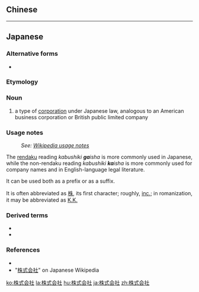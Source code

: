 {{also|株式會社}}
==Chinese==
{{zh-see|株式會社}}

----

==Japanese==
{{ja-kanjitab|かぶ|しき|かい|しゃ|yomi=y}}
{{ja-kanjitab|かぶ|しき|かい|k3=がい|r=y|しゃ|yomi=y}}
{{wikipedia|lang=ja}}
{{wikipedia|Kabushiki gaisha}}

===Alternative forms===
* {{l|ja|㍿}}

===Etymology===
{{compound|株式|t1=stock|会社|t2=corporation|lang=ja|sort=かぶしきがいしゃ}}

===Noun===
{{ja-noun|かぶしき がいしゃ|kyu=株式會社|かぶしき かいしゃ}}

# a type of [[corporation]] under Japanese law, analogous to an American business corporation or British public limited company

===Usage notes===
: ''See: [[w:Kabushiki kaisha#Usage in language|Wikipedia usage notes]]''
The [[rendaku]] reading ''kabushiki '''ga'''isha'' is more commonly used in Japanese, while the non-rendaku reading ''kabushiki '''ka'''isha'' is more commonly used for company names and in English-language legal literature.

It can be used both as a prefix or as a suffix.

It is often abbreviated as [[株]], its first character; roughly, [[inc.]]; in romanization, it may be abbreviated as [[K.K.]]

===Derived terms===
* {{ja-l|K.K.}}
* {{ja-r|株|かぶ}}

===References===
* {{pedialite|Kabushiki kaisha}}
* "[[w:ja:株式会社|株式会社]]" on Japanese Wikipedia

[[ko:株式会社]]
[[la:株式会社]]
[[hu:株式会社]]
[[ja:株式会社]]
[[zh:株式会社]]